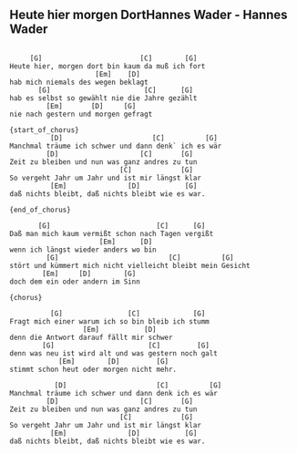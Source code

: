 ## Heute hier morgen DortHannes Wader - Hannes Wader
```

     [G]                        [C]        [G]
Heute hier, morgen dort bin kaum da muß ich fort
                     [Em]    [D]
hab mich niemals des wegen beklagt
       [G]                       [C]      [G]
hab es selbst so gewählt nie die Jahre gezählt
         [Em]       [D]     [G]
nie nach gestern und morgen gefragt

{start_of_chorus}
          [D]                      [C]          [G]
Manchmal träume ich schwer und dann denk` ich es wär
         [D]                    [C]       [G]
Zeit zu bleiben und nun was ganz andres zu tun
                           [C]            [G]
So vergeht Jahr um Jahr und ist mir längst klar
          [Em]               [D]           [G]
daß nichts bleibt, daß nichts bleibt wie es war.

{end_of_chorus}

       [G]                          [C]      [G]
Daß man mich kaum vermißt schon nach Tagen vergißt
                      [Em]      [D]
wenn ich längst wieder anders wo bin
         [G]                           [C]          [G]
stört und kümmert mich nicht vielleicht bleibt mein Gesicht
        [Em]     [D]        [G]
doch dem ein oder andern im Sinn

{chorus}

          [G]                [C]             [G]
Fragt mich einer warum ich so bin bleib ich stumm
                  [Em]           [D]
denn die Antwort darauf fällt mir schwer
        [G]                       [C]         [G]
denn was neu ist wird alt und was gestern noch galt
            [Em]        [D]         [G]
stimmt schon heut oder morgen nicht mehr.

           [D]                      [C]          [G]
Manchmal träume ich schwer und dann denk ich es wär
         [D]                    [C]       [G]
Zeit zu bleiben und nun was ganz andres zu tun
                           [C]            [G]
So vergeht Jahr um Jahr und ist mir längst klar
          [Em]               [D]           [G]
daß nichts bleibt, daß nichts bleibt wie es war.
```
